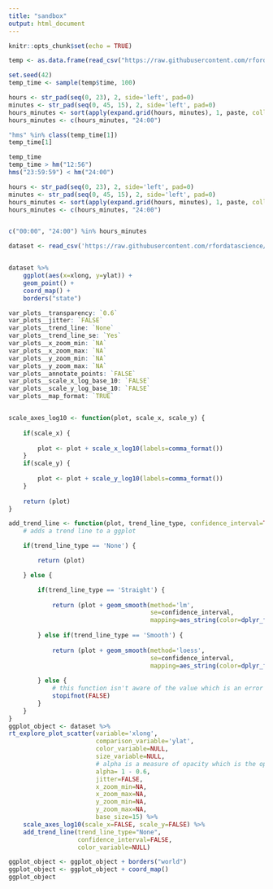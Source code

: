 ```yaml
---
title: "sandbox"
output: html_document
---
```


```r
knitr::opts_chunk$set(echo = TRUE)
```

```r
temp <- as.data.frame(read_csv("https://raw.githubusercontent.com/rfordatascience/tidytuesday/master/data/2018/2018-10-30/r_downloads_year.csv")) %>% mutate_if(is.character, factor)

```

```r
set.seed(42)
temp_time <- sample(temp$time, 100)

hours <- str_pad(seq(0, 23), 2, side='left', pad=0)
minutes <- str_pad(seq(0, 45, 15), 2, side='left', pad=0)
hours_minutes <- sort(apply(expand.grid(hours, minutes), 1, paste, collapse="."))
hours_minutes <- c(hours_minutes, "24:00")

"hms" %in% class(temp_time[1])
temp_time[1]

temp_time
temp_time > hm("12:56")
hms("23:59:59") < hm("24:00")
```

```r
hours <- str_pad(seq(0, 23), 2, side='left', pad=0)
minutes <- str_pad(seq(0, 45, 15), 2, side='left', pad=0)
hours_minutes <- sort(apply(expand.grid(hours, minutes), 1, paste, collapse=":"))
hours_minutes <- c(hours_minutes, "24:00")


c("00:00", "24:00") %in% hours_minutes
```


```r
dataset <- read_csv('https://raw.githubusercontent.com/rfordatascience/tidytuesday/master/data/2018/2018-11-06/us_wind.csv')


dataset %>%
    ggplot(aes(x=xlong, y=ylat)) + 
    geom_point() +
    coord_map() +
    borders("state")

var_plots__transparency: `0.6`
var_plots__jitter: `FALSE`
var_plots__trend_line: `None`
var_plots__trend_line_se: `Yes`
var_plots__x_zoom_min: `NA`
var_plots__x_zoom_max: `NA`
var_plots__y_zoom_min: `NA`
var_plots__y_zoom_max: `NA`
var_plots__annotate_points: `FALSE`
var_plots__scale_x_log_base_10: `FALSE`
var_plots__scale_y_log_base_10: `FALSE`
var_plots__map_format: `TRUE`


scale_axes_log10 <- function(plot, scale_x, scale_y) {
    
    if(scale_x) {
        
        plot <- plot + scale_x_log10(labels=comma_format())
    }
    if(scale_y) {
        
        plot <- plot + scale_y_log10(labels=comma_format())
    }
    
    return (plot)
}

add_trend_line <- function(plot, trend_line_type, confidence_interval=TRUE, color_variable=NULL) {
    # adds a trend line to a ggplot

    if(trend_line_type == 'None') {

        return (plot)

    } else {

        if(trend_line_type == 'Straight') {
        
            return (plot + geom_smooth(method='lm',
                                       se=confidence_interval,
                                       mapping=aes_string(color=dplyr_friendly_variable(color_variable))))
            
        } else if(trend_line_type == 'Smooth') {
        
            return (plot + geom_smooth(method='loess',
                                       se=confidence_interval,
                                       mapping=aes_string(color=dplyr_friendly_variable(color_variable))))
            
        } else {
            # this function isn't aware of the value which is an error   
            stopifnot(FALSE)   
        }
    }
}
ggplot_object <- dataset %>%
rt_explore_plot_scatter(variable='xlong',  
                        comparison_variable='ylat',
                        color_variable=NULL,
                        size_variable=NULL,
                        # alpha is a measure of opacity which is the opposite of transparency, but transparency is more user-friendly
                        alpha= 1 - 0.6,
                        jitter=FALSE,
                        x_zoom_min=NA,
                        x_zoom_max=NA,
                        y_zoom_min=NA,
                        y_zoom_max=NA,
                        base_size=15) %>%
    scale_axes_log10(scale_x=FALSE, scale_y=FALSE) %>%
    add_trend_line(trend_line_type="None",
                   confidence_interval=FALSE,
                   color_variable=NULL)

ggplot_object <- ggplot_object + borders("world")
ggplot_object <- ggplot_object + coord_map()
ggplot_object
```





























